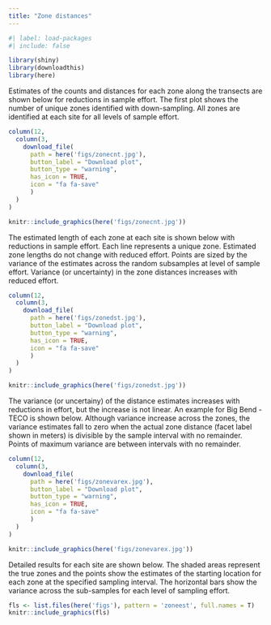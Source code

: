 ```yaml
---
title: "Zone distances"
---
```


```r
#| label: load-packages
#| include: false

library(shiny)
library(downloadthis)
library(here)
```

Estimates of the counts and distances for each zone along the transects are shown below for reductions in sample effort.  The first plot shows the number of unique zones identified with down-sampling.  All zones are identified at each site for all levels of sample effort.

```r
column(12, 
  column(3, 
    download_file(
      path = here('figs/zonecnt.jpg'),
      button_label = "Download plot",
      button_type = "warning",
      has_icon = TRUE,
      icon = "fa fa-save"
      )
  )
)
```

```r
knitr::include_graphics(here('figs/zonecnt.jpg'))
```

The estimated length of each zone at each site is shown below with reductions in sample effort.  Each line represents a unique zone.  Estimated zone lengths do not change with reduced effort.  Points are sized by the variance of the estimates across the random subsamples at level of sample effort. Variance (or uncertainty) in the zone distances increases with reduced effort.

```r
column(12, 
  column(3, 
    download_file(
      path = here('figs/zonedst.jpg'),
      button_label = "Download plot",
      button_type = "warning",
      has_icon = TRUE,
      icon = "fa fa-save"
      )
  )
)
```

```r
knitr::include_graphics(here('figs/zonedst.jpg'))
```

The variance (or uncertainy) of the distance estimates increases with reductions in effort, but the increase is not linear.  An example for Big Bend - TECO is shown below.  Although variance increase across the zones, the variance estimates fall to zero when the actual zone distance (facet label shown in meters) is divisible by the sample interval with no remainder.  Points of maximum variance are between intervals with no remainder. 

```r
column(12, 
  column(3, 
    download_file(
      path = here('figs/zonevarex.jpg'),
      button_label = "Download plot",
      button_type = "warning",
      has_icon = TRUE,
      icon = "fa fa-save"
      )
  )
)
```

```r
knitr::include_graphics(here('figs/zonevarex.jpg'))
```

Detailed results for each site are shown below.  The shaded areas represent the true zones and the points show the estimates of the starting location for each zone at the specified sampling interval.  The horizontal bars show the variance across the sub-samples for each level of sampling effort. 

```r
fls <- list.files(here('figs'), pattern = 'zoneest', full.names = T)
knitr::include_graphics(fls)
```
